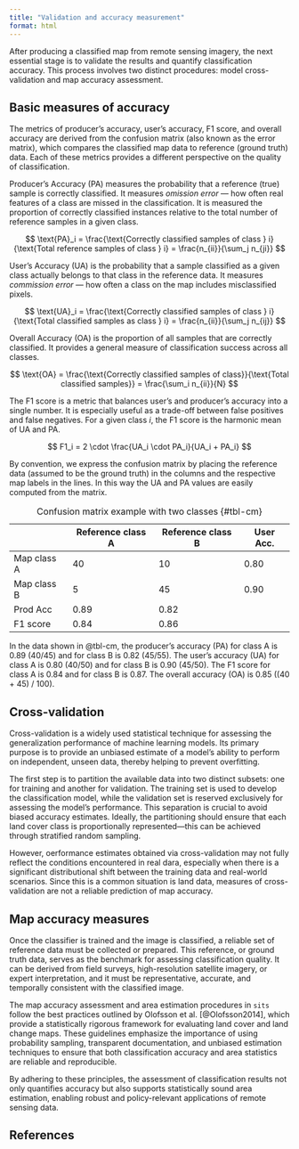 ```yaml
---
title: "Validation and accuracy measurement"
format: html
---
```


After producing a classified map from remote sensing imagery, the next essential stage is to validate the results and quantify classification accuracy. This process involves two distinct procedures: model cross-validation and map accuracy assessment.

## Basic measures of accuracy

The metrics of producer’s accuracy, user’s accuracy, F1 score, and overall accuracy are derived from the confusion matrix (also known as the error matrix), which compares the classified map data to reference (ground truth) data. Each of these metrics provides a different perspective on the quality of classification.

Producer’s Accuracy (PA) measures the probability that a reference (true) sample is correctly classified. It measures *omission error* — how often real features of a class are missed in the classification. It is measured the proportion of correctly classified instances relative to the total number of reference samples in a given class.

$$
    \text{PA}_i = \frac{\text{Correctly classified samples of class } i}{\text{Total reference samples of class } i}
    = \frac{n_{ii}}{\sum_j n_{ji}}
$$

User’s Accuracy (UA) is the probability that a sample classified as a given class actually belongs to that class in the reference data. It measures *commission error* — how often a class on the map includes misclassified pixels.

$$
    \text{UA}_i = \frac{\text{Correctly classified samples of class } i}{\text{Total classified samples as class } i}
    = \frac{n_{ii}}{\sum_j n_{ij}}
$$

Overall Accuracy (OA) is the proportion of all samples that are correctly classified. It provides a general measure of classification success across all classes.

$$
    \text{OA} = \frac{\text{Correctly classified samples of class}}{\text{Total classified samples}} = \frac{\sum_i n_{ii}}{N}
$$

The F1 score is a metric that balances user's and producer's accuracy into a single number. It is especially useful as a trade-off between false positives and false negatives. For a given class $i$, the F1 score is the harmonic mean of UA and PA.

$$
F1_i = 2 \cdot \frac{UA_i \cdot PA_i}{UA_i + PA_i}
$$

By convention, we express the confusion matrix by placing the reference data (assumed to be the ground truth) in the columns and the respective map labels in the lines. In this way the UA and PA values are easily computed from the matrix.

|             | Reference class A | Reference class B | User Acc. |
|-------------|-------------------|-------------------|-----------|
| Map class A | 40                | 10                | 0.80      |
| Map class B | 5                 | 45                | 0.90      |
| Prod Acc    | 0.89              | 0.82              |           |
| F1 score    | 0.84              | 0.86              |           |

: Confusion matrix example with two classes {#tbl-cm}

In the data shown in @tbl-cm, the producer’s accuracy (PA) for class A is 0.89 (40/45) and for class B is 0.82 (45/55). The user’s accuracy (UA) for class A is 0.80 (40/50) and for class B is 0.90 (45/50). The F1 score for class A is 0.84 and for class B is 0.87. The overall accuracy (OA) is 0.85 ((40 + 45) / 100).

## Cross-validation

Cross-validation is a widely used statistical technique for assessing the generalization performance of machine learning models. Its primary purpose is to provide an unbiased estimate of a model's ability to perform on independent, unseen data, thereby helping to prevent overfitting.

The first step is to partition the available data into two distinct subsets: one for training and another for validation. The training set is used to develop the classification model, while the validation set is reserved exclusively for assessing the model’s performance. This separation is crucial to avoid biased accuracy estimates. Ideally, the partitioning should ensure that each land cover class is proportionally represented—this can be achieved through stratified random sampling.

However, oerformance estimates obtained via cross-validation may not fully reflect the conditions encountered in real dara, especially when there is a significant distributional shift between the training data and real-world scenarios. Since this is a common situation is land data, measures of cross-validation are not a reliable prediction of map accuracy.

## Map accuracy measures

Once the classifier is trained and the image is classified, a reliable set of reference data must be collected or prepared. This reference, or ground truth data, serves as the benchmark for assessing classification quality. It can be derived from field surveys, high-resolution satellite imagery, or expert interpretation, and it must be representative, accurate, and temporally consistent with the classified image.

The map accuracy assessment and area estimation procedures in `sits` follow the best practices outlined by Olofsson et al. [@Olofsson2014], which provide a statistically rigorous framework for evaluating land cover and land change maps. These guidelines emphasize the importance of using probability sampling, transparent documentation, and unbiased estimation techniques to ensure that both classification accuracy and area statistics are reliable and reproducible.

By adhering to these principles, the assessment of classification results not only quantifies accuracy but also supports statistically sound area estimation, enabling robust and policy-relevant applications of remote sensing data.

## References{-}
